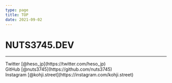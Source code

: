 ```yaml
---
type: page
title: TOP
date: 2021-09-02
---
```


# NUTS3745.DEV



---

<div>
  Twitter [@heso_jp](https://twitter.com/heso_jp)<br />
  GitHub [@nuts3745](https://github.com/nuts3745)<br />
  Instagram [@kohji.street](https://instagram.com/kohji.street)<br />
</div>
